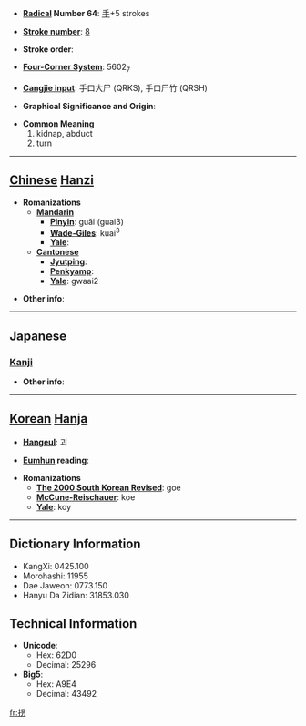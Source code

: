 * '''[[Wiktionary:Chinese radical index| Radical]] Number 64''': [[Wiktionary:Chinese radical index 手|手]]+5 strokes

* '''[[Wiktionary:Chinese total strokes index|Stroke number]]''': [[Wiktionary:Chinese total strokes index 8|8]]

* '''Stroke order''': 

* '''[[Wiktionary:Chinese four corner index|Four-Corner System]]''': 5602<sub>7</sub>

* '''[[Wiktionary:Chinese Cangjie index|Cangjie input]]''': 手口大尸 (QRKS), 手口尸竹 (QRSH)

* '''Graphical Significance and Origin''': 

* '''Common Meaning'''
*#kidnap, abduct
*# turn


----

== [[Chinese]] [[Hanzi]] ==

* '''Romanizations'''
** '''[[Mandarin]]'''
*** '''[[Pinyin]]''': guǎi (guai3)
*** '''[[Wade-Giles]]''': kuai<sup>3</sup>
*** '''[[Yale]]''': 
** '''[[Cantonese]]'''
*** '''[[Jyutping]]''':
*** '''[[Penkyamp]]''': 
*** '''[[Yale]]''': gwaai2

* '''Other info''': 

----

==Japanese==
===[[Kanji]]===
{{kanji|on readings=[[かい]] (kai)
|kun readings=[[かたる]] (kataru)
}}

* '''Other info''':  

----

== [[Korean]] [[Hanja]] ==

* '''[[Hangeul]]''': 괴

* '''[[Eumhun]] reading''': 

* '''Romanizations'''
** '''[[The 2000 South Korean Revised Romanization|The 2000 South Korean Revised]]''': goe
** '''[[McCune-Reischauer]]''': koe
** '''[[Yale]]''': koy

----

== Dictionary Information ==

* KangXi: 0425.100
* Morohashi: 11955
* Dae Jaweon: 0773.150
* Hanyu Da Zidian: 31853.030

== Technical Information ==

* '''Unicode''':
** Hex: 62D0
** Decimal: 25296
* '''Big5''':
** Hex: A9E4
** Decimal: 43492

[[fr:拐]]
